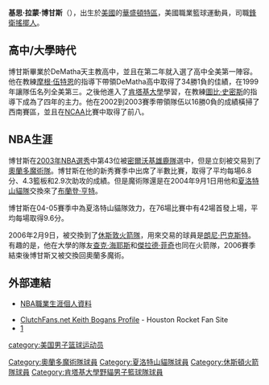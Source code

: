 {{noteTA|G1=NBA}}
{{Infobox NBA Player
|name = 基斯·博甘斯
|image = Keith Bogans.jpg
|league = NBA
| height_ft = 6
| height_in = 5
| weight_lb = 215
| number = 4
| position = 
| birth_date = {{Birth date and age|1980|5|12}}
|birth_place = [[華盛頓特區|華盛頓特區]] 
|death_date = 
|death_place = 
|team = 
|nationality = {{USA}}
|college = [[肯塔基大學|肯塔基大學]]
| draft_round = 2
| draft_pick  = 43
|draft_team = [[密爾沃基雄鹿隊|密爾沃基雄鹿隊]]
| career_position = [[鋒衛搖擺人|鋒衛搖擺人]]
|draft_year =  2003
|career_end = 2016
|career_start = 2003
|coach_start = 2017
}}

'''基思·拉蒙·博甘斯'''（{{lang-en|'''Keith Ramon Bogans'''}}{{bd|1980年|5月12日|}}），出生於[[美國|美國]]的[[華盛頓特區|華盛頓特區]]，美國職業籃球運動員，司職[[鋒衛搖擺人|鋒衛搖擺人]]。

==高中/大學時代==
博甘斯畢業於DeMatha天主教高中，並且在第二年就入選了高中全美第一陣容。他在教練[[摩根·伍特恩|摩根·伍特恩]]的指導下帶領DeMatha高中取得了34勝1負的佳績，在1999年讓隊伍名列全美第三。之後他進入了[[肯塔基大學|肯塔基大學]]學習，在教練[[圖比·史密斯|圖比·史密斯]]的指導下成為了四年的主力。他在2002到2003賽季帶領隊伍以16勝0負的成績橫掃了西南賽區，並且在[[NCAA|NCAA]]比賽中取得了前八。

==NBA生涯==
博甘斯在[[2003年NBA選秀|2003年NBA選秀]]中第43位被[[密爾沃基雄鹿隊|密爾沃基雄鹿隊]]選中，但是立刻被交易到了[[奧蘭多魔術隊|奧蘭多魔術隊]]。博甘斯在他的新秀賽季中出席了半數比賽，取得了平均每場6.8分、4.3籃板和2.9次助攻的成績。但是魔術隊還是在2004年9月1日用他和[[夏洛特山貓隊|夏洛特山貓隊]]交換來了[[布蘭登·亨特|布蘭登·亨特]]。

博甘斯在04-05賽季中為夏洛特山貓隊效力，在76場比賽中有42場首發上場，平均每場取得9.6分。

2006年2月9日，被交換到了[[休斯敦火箭隊|休斯敦火箭隊]]，用來交易的球員是[[朗尼·巴克斯特|朗尼·巴克斯特]]。有趣的是，他在大學的隊友[[查克·海耶斯|查克·海耶斯]]和[[傑拉德·菲奇|傑拉德·菲奇]]也同在火箭隊，2006賽季結束後博甘斯又被交換回奧蘭多魔術。

==外部連結==
*[http://www.nba.com/playerfile/keith_bogans/index.html NBA職業生涯個人資料]{{Wayback|url=http://www.nba.com/playerfile/keith_bogans/index.html |date=20060413101532 }}

*[http://www.clutchfans.net/players/keith_bogans/ ClutchFans.net Keith Bogans Profile]{{Wayback|url=http://www.clutchfans.net/players/keith_bogans/ |date=20061005035014 }} - Houston Rocket Fan Site
*[https://web.archive.org/web/20061215201403/http://www.sportsstats.com/jazzyj/greats/03/bogans.htm]

{{2003 NBA Draft}}

{{Authority control}}
{{DEFAULTSORT:Bogans, Keith}}
[[category:美国男子篮球运动员|category:美国男子篮球运动员]]
[[Category:奧蘭多魔術隊球員|Category:奧蘭多魔術隊球員]]
[[Category:夏洛特山貓隊球員|Category:夏洛特山貓隊球員]]
[[Category:休斯頓火箭隊球員|Category:休斯頓火箭隊球員]]
[[Category:肯塔基大學野貓男子籃球隊球員|Category:肯塔基大學野貓男子籃球隊球員]]